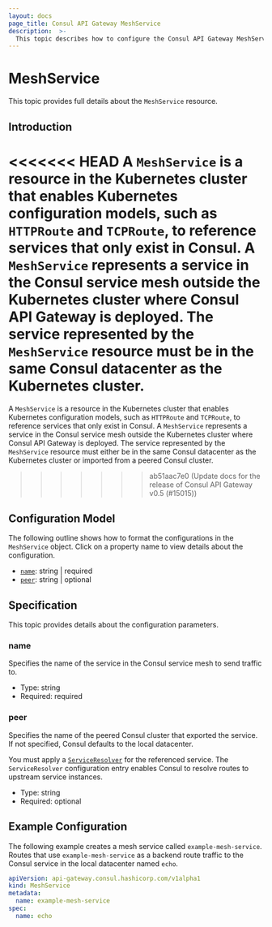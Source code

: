 ```yaml
---
layout: docs
page_title: Consul API Gateway MeshService
description:  >-
  This topic describes how to configure the Consul API Gateway MeshService object
---
```


# MeshService

This topic provides full details about the `MeshService` resource.

## Introduction

<<<<<<< HEAD
A `MeshService` is a resource in the Kubernetes cluster that enables Kubernetes configuration models, such as `HTTPRoute` and `TCPRoute`, to reference services that only exist in Consul. A `MeshService` represents a service in the Consul service mesh outside the Kubernetes cluster where Consul API Gateway is deployed. The service represented by the `MeshService` resource must be in the same Consul datacenter as the Kubernetes cluster.
=======
A `MeshService` is a resource in the Kubernetes cluster that enables Kubernetes configuration models, such as `HTTPRoute` and `TCPRoute`, to reference services that only exist in Consul.
A `MeshService` represents a service in the Consul service mesh outside the Kubernetes cluster where Consul API Gateway is deployed.
The service represented by the `MeshService` resource must either be in the same Consul datacenter as the Kubernetes cluster or imported from a peered Consul cluster.
>>>>>>> ab51aac7e0 (Update docs for the release of Consul API Gateway v0.5 (#15015))


## Configuration Model

The following outline shows how to format the configurations in the `MeshService` object. Click on a property name to view details about the configuration.

- [`name`](#name): string | required
- [`peer`](#peer): string | optional


## Specification

This topic provides details about the configuration parameters.

### name
Specifies the name of the service in the Consul service mesh to send traffic to.
- Type: string
- Required: required

### peer
Specifies the name of the peered Consul cluster that exported the service. If not specified, Consul defaults to the local datacenter.

You must apply a [`ServiceResolver`](/docs/connect/config-entries/service-resolver) for the referenced service. The `ServiceResolver` configuration entry enables Consul to resolve routes to upstream service instances.

- Type: string
- Required: optional

## Example Configuration

The following example creates a mesh service called `example-mesh-service`. Routes that use `example-mesh-service` as a backend route traffic to the Consul service in the local datacenter named `echo`.

<CodeBlockConfig filename="meshservice.yaml">

```yaml hideClipboard
apiVersion: api-gateway.consul.hashicorp.com/v1alpha1
kind: MeshService
metadata:
  name: example-mesh-service
spec:
  name: echo
```
</CodeBlockConfig>
